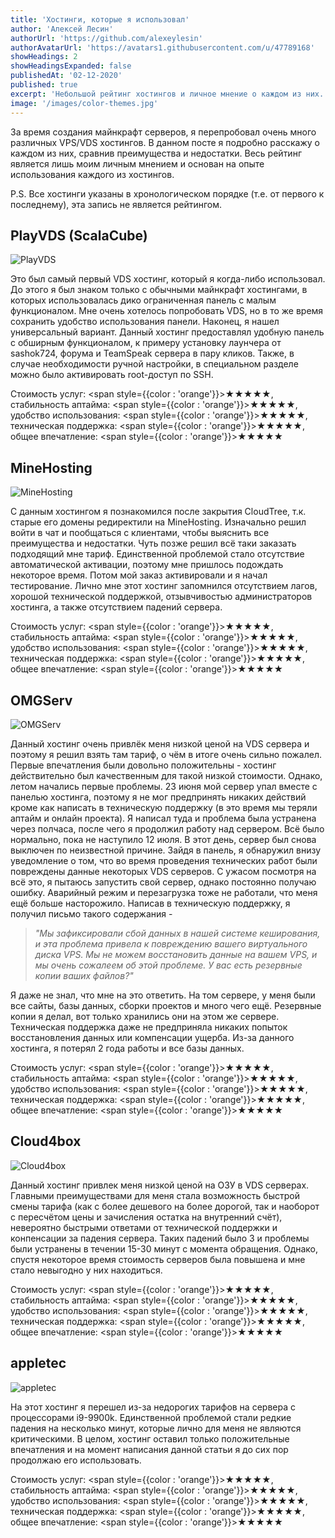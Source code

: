 ```yaml
---
title: 'Хостинги, которые я использовал'
author: 'Алексей Лесин'
authorUrl: 'https://github.com/alexeylesin'
authorAvatarUrl: 'https://avatars1.githubusercontent.com/u/47789168'
showHeadings: 2
showHeadingsExpanded: false
publishedAt: '02-12-2020'
published: true
excerpt: 'Небольшой рейтинг хостингов и личное мнение о каждом из них.'
image: '/images/color-themes.jpg'
---
```


За время создания майнкрафт серверов, я перепробовал очень много различных VPS/VDS хостингов. В данном посте я подробно расскажу о каждом из них, сравнив преимущества и недостатки. Весь рейтинг является лишь моим личным мнением и основан на опыте использования каждого из хостингов.

P.S. Все хостинги указаны в хронологическом порядке (т.е. от первого к последнему), эта запись не является рейтингом.

## PlayVDS (ScalaCube)

![PlayVDS](https://i.imgur.com/0Aabyun.png)
 
Это был самый первый VDS хостинг, который я когда-либо использовал. До этого я был знаком только с обычными майнкрафт хостингами, в которых использовалась дико ограниченная панель с малым функционалом. Мне очень хотелось попробовать VDS, но в то же время сохранить удобство использования панели. Наконец, я нашел универсальный вариант. Данный хостинг предоставлял удобную панель с обширным функционалом, к примеру установку лаунчера от sashok724, форума и TeamSpeak сервера в пару кликов. Также, в случае необходимости ручной настройки, в специальном разделе можно было активировать root-доступ по SSH.

Стоимость услуг: <span style={{color : 'orange'}}>★★★</span>★★, стабильность аптайма: <span style={{color : 'orange'}}>★★★★</span>★, удобство использования: <span style={{color : 'orange'}}>★★★★★</span>, техническая поддержка: <span style={{color : 'orange'}}>★★★★★</span>, общее впечатление: <span style={{color : 'orange'}}>★★★★</span>★ 

## MineHosting

![MineHosting](https://i.imgur.com/o0OTZRQ.png)

С данным хостингом я познакомился после закрытия CloudTree, т.к. старые его домены редиректили на MineHosting. Изначально решил войти в чат и пообщаться с клиентами, чтобы выяснить все преимущества и недостатки. Чуть позже решил всё таки заказать подходящий мне тариф. Единственной проблемой стало отсутствие автоматической активации, поэтому мне пришлось подождать некоторое время. Потом мой заказ активировали и я начал тестирование. Лично мне этот хостинг запомнился отсутствием лагов, хорошой технической поддержкой, отзывчивостью администраторов хостинга, а также отсутствием падений сервера.

Стоимость услуг: <span style={{color : 'orange'}}>★★★★</span>★, стабильность аптайма: <span style={{color : 'orange'}}>★★★★★</span>, удобство использования: <span style={{color : 'orange'}}>★★★</span>★★, техническая поддержка: <span style={{color : 'orange'}}>★★★★★</span>, общее впечатление: <span style={{color : 'orange'}}>★★★★</span>★  

## OMGServ

![OMGServ](https://i.imgur.com/GvUbvlS.png)

Данный хостинг очень привлёк меня низкой ценой на VDS сервера и поэтому я решил взять там тариф, о чём в итоге очень сильно пожалел. Первые впечатления были довольно положительны - хостинг действительно был качественным для такой низкой стоимости. Однако, летом начались первые проблемы. 23 июня мой сервер упал вместе с панелью хостинга, поэтому я не мог предпринять никаких действий кроме как написать в техническую поддержку (в это время мы теряли аптайм и онлайн проекта). Я написал туда и проблема была устранена через полчаса, после чего я продолжил работу над сервером. Всё было нормально, пока не наступило 12 июля. В этот день, сервер был снова выключен по неизвестной причине. Зайдя в панель, я обнаружил внизу уведомление о том, что во время проведения технических работ были повреждены данные некоторых VDS серверов. С ужасом посмотря на всё это, я пытаюсь запустить свой сервер, однако постоянно получаю ошибку. Аварийный режим и перезагрузка тоже не работали, что меня ещё больше насторожило. Написав в техническую поддержку, я получил письмо такого содержания -

> *"Мы зафиксировали сбой данных в нашей системе кеширования, и эта проблема привела к повреждению вашего виртуального диска VPS. Мы не можем восстановить данные на вашем VPS, и мы очень сожалеем об этой проблеме. У вас есть резервные копии ваших файлов?"*

Я даже не знал, что мне на это ответить. На том сервере, у меня были все сайты, базы данных, сборки проектов и много чего ещё. Резервные копии я делал, вот только хранились они на этом же сервере. Техническая поддержка даже не предприняла никаких попыток восстановления данных или компенсации ущерба. Из-за данного хостинга, я потерял 2 года работы и все базы данных.

Стоимость услуг: <span style={{color : 'orange'}}>★★★★</span>★, стабильность аптайма: <span style={{color : 'orange'}}>★★★</span>★★, удобство использования: <span style={{color : 'orange'}}>★★★★</span>★, техническая поддержка: <span style={{color : 'orange'}}>★</span>★★★★, общее впечатление: <span style={{color : 'orange'}}>★★★</span>★★  

## Cloud4box

![Cloud4box](https://i.imgur.com/M4uUJxX.png)

Данный хостинг привлек меня низкой ценой на ОЗУ в VDS серверах. Главными преимуществами для меня стала возможность быстрой смены тарифа (как с более дешевого на более дорогой, так и наоборот с пересчётом цены и зачисления остатка на внутренний счёт), невероятно быстрыми ответами от технической поддержки и конпенсации за падения сервера. Таких падений было 3 и проблемы были устранены в течении 15-30 минут с момента обращения. Однако, спустя некоторое время стоимость серверов была повышена и мне стало невыгодно у них находиться.

Стоимость услуг: <span style={{color : 'orange'}}>★★★★</span>★, стабильность аптайма: <span style={{color : 'orange'}}>★★★</span>★★, удобство использования: <span style={{color : 'orange'}}>★★★★</span>★, техническая поддержка: <span style={{color : 'orange'}}>★★★★★</span>, общее впечатление: <span style={{color : 'orange'}}>★★★★</span>★  

## appletec

![appletec](https://i.imgur.com/wmDxLvq.png)

На этот хостинг я перешел из-за недорогих тарифов на сервера с процессорами i9-9900k. Единственной проблемой стали редкие падения на несколько минут, которые лично для меня не являются критическими. В целом, хостинг оставил только положительные впечатления и на момент написания данной статьи я до сих пор продолжаю его использовать. 

Стоимость услуг: <span style={{color : 'orange'}}>★★★★★</span>, стабильность аптайма: <span style={{color : 'orange'}}>★★★★</span>★, удобство использования: <span style={{color : 'orange'}}>★★★★</span>★, техническая поддержка: <span style={{color : 'orange'}}>★★★★★</span>, общее впечатление: <span style={{color : 'orange'}}>★★★★</span>★  


